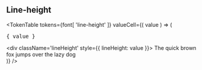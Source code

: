
<Meta title="Design Tokens|Line height" />

## Line-height

<TokenTable
    tokens={font[ 'line-height' ]}
    valueCell={( value ) => (
        <div>
            <pre>{ value }</pre>
            <div className='lineHeight' style={{ lineHeight: value }}>
                The quick brown fox jumps over the lazy dog
            </div>
        </div>
    )}
/>

